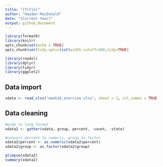 ```yaml
---
title: "[Title]"
author: "Hayden MacDonald"
date: "[Current Year]"
output: github_document
---
```


```r
library(formatR)
library(knitr)
opts_chunk$set(echo = TRUE)
opts_chunk$set(tidy.opts=list(width.cutoff=50),tidy=TRUE)

library(readxl)
library(dplyr)
library(tidyr)
library(ggplot2)
```


## Data import
```r
xdata <- read_xlsx("week16_exercise.xlsx", sheet = 1, col_names = TRUE)
```

## Data cleaning
```r
#wide to long format
xdata2 <- gather(xdata, group, percent, -count, -state)

#convert percent to numeric, group to factor
xdata2$percent <- as.numeric(xdata2$percent)
xdata2$group <- as.factor(xdata2$group)

glimpse(xdata2)
summary(xdata2)
```




























